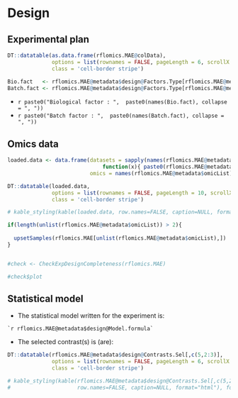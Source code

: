 
# Design
## Experimental plan

<!-- ## Sample sheet overview -->

```r

DT::datatable(as.data.frame(rflomics.MAE@colData), 
              options = list(rownames = FALSE, pageLength = 6, scrollX = T, dom = 'tip'),
              class = 'cell-border stripe')

```


```r

Bio.fact   <- rflomics.MAE@metadata$design@Factors.Type[rflomics.MAE@metadata$design@Factors.Type == "Bio"]
Batch.fact <- rflomics.MAE@metadata$design@Factors.Type[rflomics.MAE@metadata$design@Factors.Type == "batch"]

```

* `r paste0("Biological factor : ",  paste0(names(Bio.fact), collapse = ", "))`
* `r paste0("Batch factor : ",  paste0(names(Batch.fact), collapse = ", "))`

## Omics data

```r

loaded.data <- data.frame(datasets = sapply(names(rflomics.MAE@metadata$omicList), 
                              function(x){ paste0(rflomics.MAE@metadata$omicList[[x]], collapse = ", ") }), 
                          omics = names(rflomics.MAE@metadata$omicList)) %>% data.table::as.data.table()

DT::datatable(loaded.data, 
              options = list(rownames = FALSE, pageLength = 10, scrollX = T, dom = 'tip'),
              class = 'cell-border stripe')

# kable_styling(kable(loaded.data, row.names=FALSE, caption=NULL, format="html"), font_size=12,full_width = F, position = "left")

```


```r


if(length(unlist(rflomics.MAE@metadata$omicList)) > 2){
  
  upsetSamples(rflomics.MAE[unlist(rflomics.MAE@metadata$omicList),])
}


#check <- CheckExpDesignCompleteness(rflomics.MAE)

#check$plot
```

## Statistical model

* The statistical model written for the experiment is:  

```
`r rflomics.MAE@metadata$design@Model.formula`
```

* The selected contrast(s) is (are):

```r

DT::datatable(rflomics.MAE@metadata$design@Contrasts.Sel[,c(5,2:3)], 
              options = list(rownames = FALSE, pageLength = 6, scrollX = T, dom = 'tip'),
              class = 'cell-border stripe')

# kable_styling(kable(rflomics.MAE@metadata$design@Contrasts.Sel[,c(5,2:3)], 
#                     row.names=FALSE, caption=NULL, format="html"), font_size=12,full_width = F, position = "left")
```

